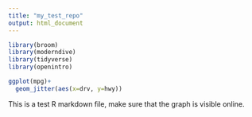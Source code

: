 ```yaml
---
title: "my_test_repo"
output: html_document
---
```


```r
library(broom)
library(moderndive)
library(tidyverse)
library(openintro)
```

```r
ggplot(mpg)+ 
  geom_jitter(aes(x=drv, y=hwy))
```


This is a test R markdown file, make sure that the graph is visible online. 